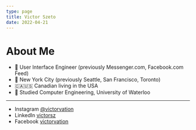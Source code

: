 ```yaml
---
type: page
title: Victor Szeto
date: 2022-04-21
---
```


# About Me

- 💬 User Interface Engineer (previously Messenger.com, Facebook.com Feed)
- 📍 New York City (previously Seattle, San Francisco, Toronto)
- 🇨🇦🇺🇸 Canadian living in the USA
- 📖 Studied Computer Engineering, University of Waterloo

---

- Instagram [@victorvation](https://instagram.com/victorvation)
- LinkedIn [victorsz](https://www.linkedin.com/in/victorsz/)
- Facebook [victorvation](https://www.facebook.com/victorvation/)

